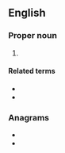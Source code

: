 {{also|tim|Tim|TIM|tím|tìm|-tim|t-im}}

==English==

===Proper noun===
{{en-proper noun}}

# {{lb|en|biblical}} {{abbreviation of|Timothy|lang=en}}

====Related terms====
* {{l|en|1 Tim.}}
* {{l|en|2 Tim.}}

===Anagrams===
* {{l|en|MIT}}
* {{l|en|TMI}}